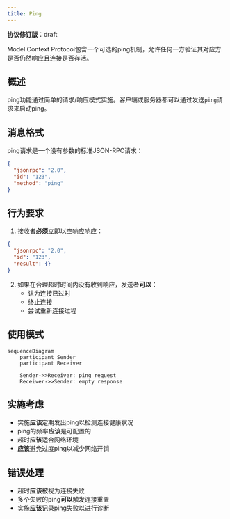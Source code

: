```yaml
---
title: Ping
---
```


<div id="enable-section-numbers" />

<Info>**协议修订版**：draft</Info>

Model Context Protocol包含一个可选的ping机制，允许任何一方验证其对应方是否仍然响应且连接是否存活。

## 概述

ping功能通过简单的请求/响应模式实施。客户端或服务器都可以通过发送`ping`请求来启动ping。

## 消息格式

ping请求是一个没有参数的标准JSON-RPC请求：

```json
{
  "jsonrpc": "2.0",
  "id": "123",
  "method": "ping"
}
```

## 行为要求

1. 接收者**必须**立即以空响应响应：

```json
{
  "jsonrpc": "2.0",
  "id": "123",
  "result": {}
}
```

2. 如果在合理超时时间内没有收到响应，发送者**可以**：
   - 认为连接已过时
   - 终止连接
   - 尝试重新连接过程

## 使用模式

```mermaid
sequenceDiagram
    participant Sender
    participant Receiver

    Sender->>Receiver: ping request
    Receiver->>Sender: empty response
```

## 实施考虑

- 实施**应该**定期发出ping以检测连接健康状况
- ping的频率**应该**是可配置的
- 超时**应该**适合网络环境
- **应该**避免过度ping以减少网络开销

## 错误处理

- 超时**应该**被视为连接失败
- 多个失败的ping**可以**触发连接重置
- 实施**应该**记录ping失败以进行诊断

